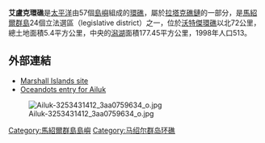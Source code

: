 {{Infobox islands
| name             = 艾盧克環礁
| image name       = Ailuk.jpg
| image size       = 250px
| image caption    =
| locator map      = {{Location map|Marshall islands|lat=10.3|long=169.9}}
| map_custom = yes
| location         = [[太平洋|太平洋]]北部
| coordinates      = {{coord|10|19|40|N|169|56|00|E|display=inline}}
| country          = {{MHL}}
| archipelago      = [[拉利克礁鏈|拉利克礁鏈]]
| total islands    = 57
| area             = 5.4平方公里
| elevation_m      = 3
| population       = 513
| population as of = 1998
}}

'''艾盧克環礁'''是[[太平洋|太平洋]]由57個[[島嶼|島嶼]]組成的[[環礁|環礁]]，屬於[[拉塔克礁鏈|拉塔克礁鏈]]的一部分，是[[馬紹爾群島|馬紹爾群島]]24個立法選區（legislative district）之一，位於[[沃特傑環礁|沃特傑環礁]]以北72公里，總土地面積5.4平方公里，中央的[[潟湖|潟湖]]面積177.45平方公里，1998年人口513。
 
==外部連結==
*[http://marshall.csu.edu.au/Marshalls/html/atolls/ailuk.html Marshall Islands site] {{Wayback|url=http://marshall.csu.edu.au/Marshalls/html/atolls/ailuk.html |date=20191202204839 }}
*[http://www.oceandots.com/pacific/marshall/ailuk.php Oceandots entry for Ailuk] {{Wayback|url=http://www.oceandots.com/pacific/marshall/ailuk.php |date=20101223043232 }}

[[Image:Ailuk-3253431412_3aa0759634_o.jpg|thumb]]

{{Marshalls-stub}}

{{Marshall Islands}}

[[Category:馬紹爾群島島嶼|Category:馬紹爾群島島嶼]]
[[Category:马绍尔群岛环礁|Category:马绍尔群岛环礁]]